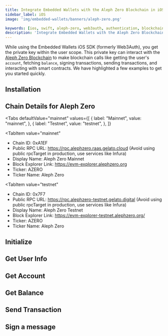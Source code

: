 ```yaml
---
title: Integrate Embedded Wallets with the Aleph Zero Blockchain in iOS/Swift Applications
sidebar_label: iOS
image: 'img/embedded-wallets/banners/aleph-zero.png'

keywords: [ios, swift, aleph-zero, web3auth, authentication, blockchain]
description: 'Integrate Embedded Wallets with the Aleph Zero Blockchain in iOS/Swift Applications | Embedded Wallets'
---
```



<SEO
  title="Integrate Embedded Wallets with the Aleph Zero Blockchain in iOS/Swift Applications"
  description="Integrate Embedded Wallets with the Aleph Zero Blockchain in iOS/Swift Applications | Embedded Wallets"
  image="https://docs.metamask.io/img/embedded-wallets/banners/aleph-zero.png"
  slug="/embedded-wallets/connect-blockchain/evm/aleph-zero/ios"
/>

While using the Embedded Wallets iOS SDK (formerly Web3Auth), you get the private key within the user scope. This private key can interact with the [Aleph Zero Blockchain](https://alephzero.org) to make blockchain calls like getting the user's `account`, fetching `balance`, signing transactions, sending transactions, and interacting with smart contracts. We have highlighted a few examples to get you started quickly.

## Installation

<InstallationSnippet />

## Chain Details for Aleph Zero

<Tabs
 defaultValue="mainnet"
  values={[
    { label: "Mainnet", value: "mainnet", },
    { label: "Testnet", value: "testnet", },
  ]}
>
<TabItem
  value="mainnet"
>

- Chain ID: 0xA1EF
- Public RPC URL: https://rpc.alephzero.raas.gelato.cloud (Avoid using public rpcTarget in production, use services like Infura)
- Display Name: Aleph Zero Mainnet
- Block Explorer Link: https://evm-explorer.alephzero.org
- Ticker: AZERO
- Ticker Name: Aleph Zero

</TabItem>

<TabItem
  value="testnet"
>

- Chain ID: 0x7F7
- Public RPC URL: https://rpc.alephzero-testnet.gelato.digital (Avoid using public rpcTarget in production, use services like Infura)
- Display Name: Aleph Zero Testnet
- Block Explorer Link: https://evm-explorer-testnet.alephzero.org/
- Ticker: AZERO
- Ticker Name: Aleph Zero

</TabItem>
</Tabs>

## Initialize

<InitialisationSnippet />

## Get User Info

<UserInfoSnippet />

## Get Account

<GetAccountSnippet />

## Get Balance

<GetBalanceSnippet />

## Send Transaction

<SendTransactionSnippet />

## Sign a message

<SignMessageSnippet />
